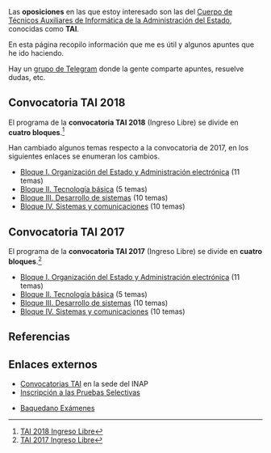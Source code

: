 {{headernoindex|1=Oposiciones}}

Las '''oposiciones''' en las que estoy interesado son las del [https://sede.inap.gob.es/tai Cuerpo de Técnicos Auxiliares de Informática de la Administración del Estado], conocidas como '''TAI'''.

En esta página recopilo información que me es útil y algunos apuntes que he ido haciendo.

Hay un [https://t.me/joinchat/GT3kCD5eL9kL2RJqlBCJ-w grupo de Telegram] donde la gente comparte apuntes, resuelve dudas, etc.

== Convocatoria TAI 2018 ==

El programa de la '''convocatoria TAI 2018''' (Ingreso Libre) se divide en '''cuatro bloques'''.<ref>[https://sede.inap.gob.es/tai-2018-ingreso-libre TAI 2018 Ingreso Libre]</ref>

Han cambiado algunos temas respecto a la convocatoria de 2017, en los siguientes enlaces se enumeran los cambios.

* [[tai2018-bloque1|Bloque I. Organización del Estado y Administración electrónica]] (11 temas)
* [[tai2018-bloque2|Bloque II. Tecnología básica]] (5 temas)
* [[tai2018-bloque3|Bloque III. Desarrollo de sistemas]] (10 temas)
* [[tai2018-bloque4|Bloque IV. Sistemas y comunicaciones]] (10 temas)

== Convocatoria TAI 2017 ==

El programa de la '''convocatoria TAI 2017''' (Ingreso Libre) se divide en '''cuatro bloques'''.<ref>[https://sede.inap.gob.es/tai-2017-ingreso-libre TAI 2017 Ingreso Libre]</ref>

* [[tai2017-bloque1|Bloque I. Organización del Estado y Administración electrónica]] (11 temas)
* [[tai2017-bloque2|Bloque II. Tecnología básica]] (5 temas)
* [[tai2017-bloque3|Bloque III. Desarrollo de sistemas]] (10 temas)
* [[tai2017-bloque4|Bloque IV. Sistemas y comunicaciones]] (10 temas)

<!--

otros textos:

dependencia, violencia de genero, defensor del pueblo, las normas tecnicas de interoperabilidad, 39/2015, 40/2015, reglamento europeo de proteccion de datos

-->

== Referencias ==
{{reflist}}
{{reflist-end}}

== Enlaces externos ==

* [https://sede.inap.gob.es/tai Convocatorias TAI] en la sede del INAP
* [https://ips.redsara.es/IPSC/action/secure/buscarConvocatorias.do Inscripción a las Pruebas Selectivas]

* [http://www.baquedano.es/ Baquedano Exámenes]

{{oposiciones}}
{{footer}}
